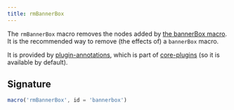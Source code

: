 ```yaml
---
title: rmBannerBox
---
```


The `rmBannerBox` macro removes the nodes added by [the bannerBox macro](/reference/macros/bannerbox).
It is the recommended way to remove (the effects of) a `bannerBox` macro.

It is provided by [plugin-annotations](/reference/plugins/annotations), which is
part of [core-plugins](/reference/plugins/core) (so it is available by default).

## Signature

```js
macro('rmBannerBox', id = 'bannerbox')
```

